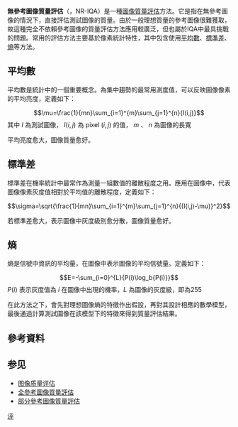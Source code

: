 {{Unreferenced|time=2020-07-08T08:17:09+00:00}}
'''無參考圖像質量評估'''（{{lang-en|No Reference Image Quality Assessment}}，NR-IQA）是一種[[圖像質量評估|圖像質量評估]]方法。它是指在無參考圖像的情況下，直接評估測試圖像的質量。由於一般理想質量的參考圖像很難獲取，故這種完全不依賴參考圖像的質量評估方法應用較廣泛，但也屬於IQA中最具挑戰的問題。常用的評估方法主要基於像素統計特性，其中包含使用[[平均數|平均數]]、[[標準差|標準差]]、[[熵|熵]]等方法。

== 平均數 ==
平均數是統計中的一個重要概念。為集中趨勢的最常用測度值，可以反映圖像像素的平均亮度，定義如下：
:<math>\mu=\frac{1}{mn}\sum_{i=1}^{m}\sum_{j=1}^{n}{I(i,j)}</math>
其中 <math>I</math> 為測試圖像， <math>I(i,j)</math> 為 pixel <math>(i,j)</math> 的值， <math>m</math> 、  <math>n</math> 為圖像的長寬

平均亮度愈大，圖像質量愈好。

== 標準差 ==
標準差在機率統計中最常作為測量一組數值的離散程度之用。應用在圖像中，代表圖像像素灰度值相對於平均值的離散程度，定義如下：
:<math>\sigma=\sqrt{\frac{1}{mn}\sum_{i=1}^{m}\sum_{j=1}^{n}{(I(i,j)-\mu)}^2}</math>

若標準差愈大，表示圖像中灰度級別愈分散，圖像質量愈好。

== 熵 == 
熵是信號中資訊的平均量，在圖像中表示圖像的平均信號量。定義如下：
:<math>E=-\sum_{i=0}^{L}{P(i)\log_b{P(i)}}</math>
<math>P(i)</math> 表示灰度值為 <math>i</math> 在圖像中出現的機率，<math>L</math> 為圖像的灰度級，即為255

在此方法之下，會先對理想圖像熵的特徵作出假設，再對其設計相應的數學模型，最後通過計算測試圖像在該模型下的特徵來得到質量評估結果。

== 參考資料 ==
{{Reflist|2}}

== 参见 ==
* [[图像质量评估|图像质量评估]]
* [[全參考圖像質量評估|全參考圖像質量評估]]
* [[部分參考圖像質量評估|部分參考圖像質量評估]]

[[Cat:图像处理|评]]